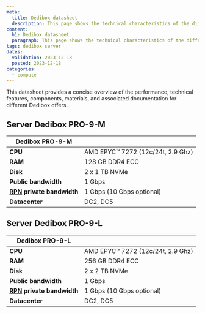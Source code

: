 ```yaml
---
meta:
  title: Dedibox datasheet
  description: This page shows the technical characteristics of the different Dedibox offers.
content:
  h1: Dedibox datasheet
  paragraph: This page shows the technical characteristics of the different Dedibox offers.
tags: dedibox server
dates:
  validation: 2023-12-18
  posted: 2023-12-18
categories:
  - compute
---
```


This datasheet provides a concise overview of the performance, technical features, components, materials, and associated documentation for different Dedibox offers.

## Server Dedibox PRO-9-M

| Dedibox PRO-9-M       |                                   |
|-----------------------|-----------------------------------|
| **CPU**               | AMD EPYC™ 7272 (12c/24t, 2.9 Ghz) |
| **RAM**               | 128 GB DDR4 ECC                   |
| **Disk**              | 2 x 1 TB NVMe                     |
| **Public bandwidth**  | 1 Gbps                            |
| **[RPN](/dedibox-network/rpn/concepts/#rpn) private bandwidth** | 1 Gbps (10 Gbps optional)         |
| **Datacenter**        | DC2, DC5                          |

## Server Dedibox PRO-9-L

| Dedibox PRO-9-L       |                                   |
|-----------------------|-----------------------------------|
| **CPU**               | AMD EPYC™ 7272 (12c/24t, 2.9 Ghz) |
| **RAM**               | 256 GB DDR4 ECC                   |
| **Disk**              | 2 x 2 TB NVMe                     |
| **Public bandwidth**  | 1 Gbps                            |
| **[RPN](/dedibox-network/rpn/concepts/#rpn) private bandwidth** | 1 Gbps (10 Gbps optional) |
| **Datacenter**        | DC2, DC5                          |